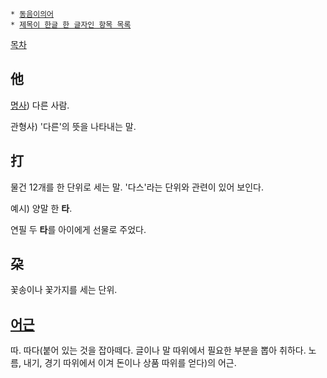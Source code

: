  * [[동음이의어]]
 * [[제목이 한글 한 글자인 항목 목록]]

[[목차]]

== 他  ==
[[명사]]) 다른 사람.

관형사) '다른'의 뜻을 나타내는 말.

== 打 ==
물건 12개를 한 단위로 세는 말. '다스'라는 단위와 관련이 있어 보인다.

예시) 양말 한 '''타'''. 

연필 두 '''타'''를 아이에게 선물로 주었다.

== 朶 ==
꽃송이나 꽃가지를 세는 단위.

== [[어근]] ==
따. 따다(붙어 있는 것을 잡아떼다. 글이나 말 따위에서 필요한 부분을 뽑아 취하다. 노름, 내기, 경기 따위에서 이겨 돈이나 상품 따위를 얻다)의 어근.
